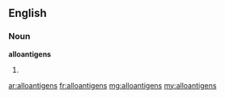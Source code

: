 ==English==

===Noun===
'''alloantigens'''

# {{plural of|[[alloantigen]]}}

[[ar:alloantigens]]
[[fr:alloantigens]]
[[mg:alloantigens]]
[[my:alloantigens]]